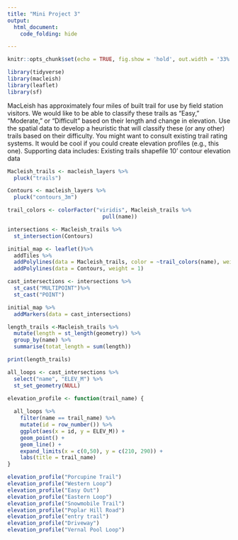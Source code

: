 ```yaml
---
title: "Mini Project 3"
output: 
  html_document:
    code_folding: hide

---
```


```r
knitr::opts_chunk$set(echo = TRUE, fig.show = 'hold', out.width = '33%')
```

```r
library(tidyverse)
library(macleish)
library(leaflet)
library(sf)
```
MacLeish has approximately four miles of built trail for use by field station visitors. We would like to be able to classify these trails as “Easy,” “Moderate,” or “Difficult” based on their length and change in elevation. Use the spatial data to develop a heuristic that will classify these (or any other) trails based on their difficulty. You might want to consult existing trail rating systems. It would be cool if you could create elevation profiles (e.g., this one).
Supporting data includes:
Existing trails shapefile
10’ contour elevation data

```r
Macleish_trails <- macleish_layers %>%
  pluck("trails")
```

```r
Contours <- macleish_layers %>%
  pluck("contours_3m")
```

```r
trail_colors <- colorFactor("viridis", Macleish_trails %>%
                              pull(name))
```

```r
intersections <- Macleish_trails %>%
  st_intersection(Contours)
```

```r
initial_map <- leaflet()%>%
  addTiles %>%
  addPolylines(data = Macleish_trails, color = ~trail_colors(name), weight = 2, opacity = 1) %>%
  addPolylines(data = Contours, weight = 1) 
```

```r
cast_intersections <- intersections %>%
  st_cast("MULTIPOINT")%>%
  st_cast("POINT")
```


```r
initial_map %>%
  addMarkers(data = cast_intersections)
```

```r
length_trails <-Macleish_trails %>%
  mutate(length = st_length(geometry)) %>%
  group_by(name) %>%
  summarise(totat_length = sum(length))

print(length_trails)
```


```r
all_loops <- cast_intersections %>%
  select("name", "ELEV_M") %>%
  st_set_geometry(NULL)
```

```r
elevation_profile <- function(trail_name) {
  
  all_loops %>%
    filter(name == trail_name) %>%
    mutate(id = row_number()) %>%
    ggplot(aes(x = id, y = ELEV_M)) + 
    geom_point() + 
    geom_line() + 
    expand_limits(x = c(0,50), y = c(210, 290)) +
    labs(title = trail_name)
}
```


```r

elevation_profile("Porcupine Trail")
elevation_profile("Western Loop")
elevation_profile("Easy Out")
elevation_profile("Eastern Loop")
elevation_profile("Snowmobile Trail")
elevation_profile("Poplar Hill Road")
elevation_profile("entry trail")
elevation_profile("Driveway")
elevation_profile("Vernal Pool Loop")
```



